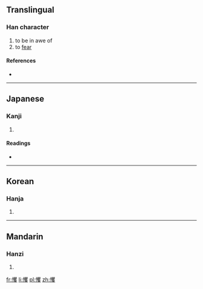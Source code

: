 ==Translingual==

===Han character===
{{Han char|rn=61|rad=心|as=20|sn=23|four=9604<sub>7</sub>|canj=心月山水 (PBUE)}}

# to be in awe of
# to [[fear]]

====References====
* {{Han ref|kx=0409.210|dkj=11515|dj=0751.240|hdz=42372.200|uh=6204|ud=25092|bh=F7DB|bd=63451}}

----

==Japanese==

===Kanji===
{{ja-kanji|grade=|rs=心20}}

# {{defn|lang=ja|sort=心20}}

====Readings====
* {{ja-readings|on=[[きゃく]] (kyaku), [[しょう]] (shō)|kun=[[おどろく]] (odoroku)}}

----

==Korean==

===Hanja===
{{ko-hanja|hangeul=확|rv=hwak|mr=hwak}}

# {{defn|lang=ko|sort=心20}}

----

==Mandarin==

===Hanzi===
{{cmn-hanzi|pin=[[jué]] ([[jue2]]), [[zhuàng]] ([[zhuang4]])|wg=chüeh<sup>2</sup>, chuang<sup>4</sup>}}

# {{defn|lang=cmn|sort=心20}}

[[fr:戄]]
[[li:戄]]
[[pl:戄]]
[[zh:戄]]